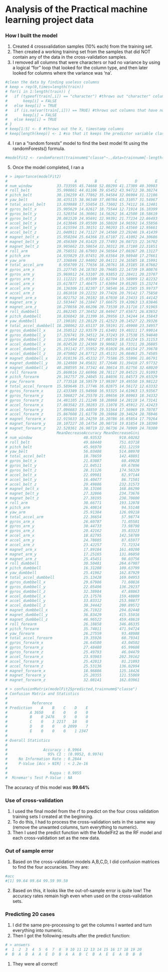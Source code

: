 Analysis of the Practical machine learning project data
========================================================

### How I built the model
1. Created 4 crossvalidation samples (10% each) from the training set.
2. Then created a working training set from the samples that did NOT contain any of the data in the cross-validation samples.
3. I removed all columns that were characters or had no variance by using a logical "for" loop that looked for the column type, and then later looked for columns where the variance was 'na'.

```r
#clean the data by finding useless columns
# keep = rep(0,times=length(train))
# for(i in 1:length(train)) {
#   if (typeof(train[,i]) == "character") #throws out "character" columns
#       keep[i] = FALSE
#   else keep[i] = TRUE
#   if (is.na(var(train[,i])) == TRUE) #throws out columns that have no variance
#       keep[i] = FALSE
#   else keep[i] = TRUE
# }
# keep[1:5] <- 0 #throws out the X, timestamp columns
# keep[length(keep)] <- 1 #so that it keeps the predictor variable classe

```

4. I ran a "random forests" model to find the best model fit using the randomForests() formula.

```r
#modelFit2 <- randomForest(trainnumm$"classe"~.,data=trainnumm[-length(trainnumm)],importance=TRUE,keep.forest=TRUE)
```

5. Once the model completed, I ran a 

```r
# > importance(modelFit2)
#                              A        B        C        D        E
# num_window           33.733595 45.74668 52.80299 41.17389 40.30983
# roll_belt            35.990861 44.01106 39.65452 43.94712 38.30274
# pitch_belt           30.136259 43.77862 35.94584 32.06904 31.12186
# yaw_belt             38.435115 38.96340 37.00784 43.31057 31.54967
# total_accel_belt     13.039888 17.55054 15.73602 15.74112 16.12401
# gyros_belt_x         15.905629 14.82617 18.75544 12.71914 16.10399
# gyros_belt_y         11.520354 16.36061 14.56262 16.42500 18.58619
# gyros_belt_z         20.081520 24.95691 22.99391 21.77234 22.86493
# accel_belt_x         14.613046 19.05509 16.58020 14.96592 14.55856
# accel_belt_y         11.615594 15.30151 12.90203 15.43560 12.95661
# accel_belt_z         21.040911 24.71127 24.14568 23.29246 19.41439
# magnet_belt_x        15.958204 25.64366 23.67107 21.41092 24.30686
# magnet_belt_y        20.456389 24.01425 23.77493 26.08715 22.16702
# magnet_belt_z        19.905662 23.58654 22.30312 28.17180 22.31851
# roll_arm             20.758551 28.67903 24.50564 27.08367 20.13127
# pitch_arm            14.935829 23.07451 20.63564 19.98940 17.27661
# yaw_arm              17.336846 22.94002 20.04111 24.16585 18.15991
# total_accel_arm       8.956709 21.77656 18.20761 18.23185 18.67682
# gyros_arm_x          15.227745 24.18783 20.79685 22.14739 19.80876
# gyros_arm_y          15.969012 24.53107 20.93853 22.28411 20.23707
# gyros_arm_z          11.112221 15.03109 12.82704 13.58999 12.82232
# accel_arm_x          15.617877 17.46475 17.63694 19.05205 15.23274
# accel_arm_y          16.136306 21.82307 17.58546 16.22585 15.99737
# accel_arm_z          11.861018 19.22232 19.77426 20.79142 17.75858
# magnet_arm_x         16.021752 16.20182 18.67030 18.23433 15.44142
# magnet_arm_y         12.593447 16.21847 17.66675 19.42063 13.83846
# magnet_arm_z         18.278656 20.66206 20.73530 19.31716 17.91965
# roll_dumbbell        21.862245 27.36452 28.04947 27.65671 26.83652
# pitch_dumbbell       10.836042 18.21399 16.29956 13.34244 14.35843
# yaw_dumbbell         17.190101 23.20129 21.42523 20.14527 22.39326
# total_accel_dumbbell 18.208062 22.65137 19.59191 21.49900 23.34957
# gyros_dumbbell_x     14.350512 22.93579 21.63401 19.40311 17.99014
# gyros_dumbbell_y     17.326741 19.34512 24.37243 19.17538 15.94848
# gyros_dumbbell_z     16.221494 20.74842 17.08519 18.65224 15.31153
# accel_dumbbell_x     16.024528 22.24369 19.90682 18.73311 20.26885
# accel_dumbbell_y     25.191142 27.55952 29.01028 26.68154 27.39678
# accel_dumbbell_z     19.475002 24.87712 25.45131 26.08463 25.74505
# magnet_dumbbell_x    22.010136 25.45332 27.75586 25.55996 21.86791
# magnet_dumbbell_y    30.124980 34.05631 37.72648 31.39418 27.97732
# magnet_dumbbell_z    40.288595 34.37342 44.30614 35.02756 32.68020
# roll_forearm         25.860816 22.66966 28.78117 20.84515 21.91093
# pitch_forearm        29.162757 29.24045 31.84036 31.04573 29.65329
# yaw_forearm          17.773518 18.59579 17.99397 19.49550 19.98122
# total_accel_forearm  15.589646 15.17746 16.02875 14.56172 12.63332
# gyros_forearm_x      12.433389 15.94968 16.93325 14.61963 13.93567
# gyros_forearm_y      13.506827 24.25570 21.09656 19.80983 18.34332
# gyros_forearm_z      14.481105 21.21246 18.28868 14.28118 14.73141
# accel_forearm_x      17.083582 23.30283 23.11078 25.45912 21.42423
# accel_forearm_y      17.096683 19.44859 19.51564 17.56969 19.70787
# accel_forearm_z      15.867608 21.61778 20.19868 20.34624 20.76946
# magnet_forearm_x     12.915633 18.24259 18.20786 16.85854 17.79264
# magnet_forearm_y     18.107227 20.14754 20.90716 19.81854 19.18390
# magnet_forearm_z     22.520361 26.98719 22.96736 24.78909 24.78300
#                      MeanDecreaseAccuracy MeanDecreaseGini
# num_window                       48.93532        910.60282
# roll_belt                        49.68440        751.03718
# pitch_belt                       45.96970        431.12159
# yaw_belt                         56.03408        514.08970
# total_accel_belt                 18.78659        142.48891
# gyros_belt_x                     21.83087         60.49028
# gyros_belt_y                     21.04511         69.67896
# gyros_belt_z                     28.31126        174.56329
# accel_belt_x                     22.09981         82.97144
# accel_belt_y                     16.40477         86.71501
# accel_belt_z                     29.49886        232.31573
# magnet_belt_x                    30.13166        168.86290
# magnet_belt_y                    27.32866        234.73676
# magnet_belt_z                    27.38195        238.70800
# roll_arm                         30.66771        193.12078
# pitch_arm                        26.40814         94.55148
# yaw_arm                          25.91384        126.09218
# total_accel_arm                  22.36654         57.98774
# gyros_arm_x                      26.60787         71.05501
# gyros_arm_y                      30.44733         73.98790
# gyros_arm_z                      20.42162         35.83323
# accel_arm_x                      18.82795        142.58789
# accel_arm_y                      24.78805         87.65977
# accel_arm_z                      23.42257         71.72324
# magnet_arm_x                     17.89184        161.40280
# magnet_arm_y                     17.25165        131.86050
# magnet_arm_z                     25.45451         98.03756
# roll_dumbbell                    30.50481        264.67907
# pitch_dumbbell                   16.31288        109.63799
# yaw_dumbbell                     25.41962        162.87929
# total_accel_dumbbell             25.13428        169.04953
# gyros_dumbbell_x                 29.67986         71.60816
# gyros_dumbbell_y                 22.05496        136.29237
# gyros_dumbbell_z                 32.38984         47.88063
# accel_dumbbell_x                 23.17576        159.48009
# accel_dumbbell_y                 33.83312        253.98877
# accel_dumbbell_z                 30.34442        200.89572
# magnet_dumbbell_x                26.71922        294.02448
# magnet_dumbbell_y                36.83429        415.55016
# magnet_dumbbell_z                46.96522        459.48619
# roll_forearm                     26.18858        346.86335
# pitch_forearm                    35.74011        471.94724
# yaw_forearm                      26.27559         93.48988
# total_accel_forearm              19.35926         60.79341
# gyros_forearm_x                  26.64580         43.04502
# gyros_forearm_y                  27.48480         65.99688
# gyros_forearm_z                  25.49793         46.04479
# accel_forearm_x                  23.93903        202.39162
# accel_forearm_y                  25.42013         81.21093
# accel_forearm_z                  25.53136        136.02994
# magnet_forearm_x                 18.96886        125.18426
# magnet_forearm_y                 25.20355        121.55069
# magnet_forearm_z                 32.08141        162.03961

# > confusionMatrix(modelFit2$predicted,trainnumm$"classe")
# Confusion Matrix and Statistics
# 
#           Reference
# Prediction    A    B    C    D    E
#          A 3650    8    0    0    0
#          B    0 2476    9    0    0
#          C    0    3 2217   18    0
#          D    0    0    0 2099    7
#          E    0    0    0    1 2347
# 
# Overall Statistics
#                                           
#                Accuracy : 0.9964          
#                  95% CI : (0.9952, 0.9974)
#     No Information Rate : 0.2844          
#     P-Value [Acc > NIR] : < 2.2e-16       
#                                           
#                   Kappa : 0.9955          
#  Mcnemar's Test P-Value : NA    
```
The accuracy of this model was **99.64%**

### Use of cross-validation
1. I used the final model from the rf to predict on the four cross validation training sets I created at the beginning.
2. To do this, I had to process the cross-validation sets in the same way (remove the unwanted columns, turn everything to numeric).
3. Then I used the predict function with the ModelFit2 as the RF model and each cross-validation set as the new data.


### Out of sample error
1. Based on the cross-validation models A,B,C,D, I did confusion matrices to find the four accuracies. They are:

```r
#acc
#[1] 99.64 99.64 99.59 99.59
```

2. Based on this, it looks like the out-of-sample error is quite low! The accuracy rates remain high even when used on the cross-validation sets.

### Predicting 20 cases
1. I did the same pre-processing to get the columns I wanted and turn everything into numeric.
2. Then I got the following results after the predict function:

```r
# > answers
#  1  2  3  4  5  6  7  8  9 10 11 12 13 14 15 16 17 18 19 20 
#  B  A  B  A  A  E  D  B  A  A  B  C  B  A  E  E  A  B  B  B 
```
1. They were all correct!